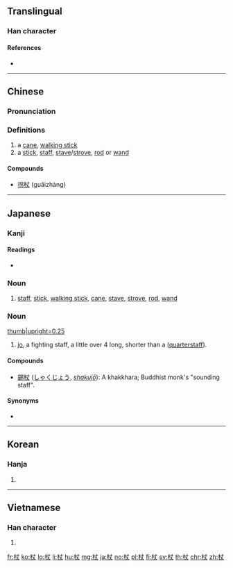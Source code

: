 ==Translingual==

===Han character===
{{Han char|rn=75|rad=木|as=03|sn=7|four=45900|canj=DJK|ids=⿰木丈}}

====References====
* {{Han ref|kx=0512.010|dkj=14469|dj=0897.050|hdz=21159.020|uh=6756|ud=26454|bh=A7FA|bd=43002}}

----

==Chinese==
{{zh-forms}}

===Pronunciation===
{{zh-pron
|m=zhàng
|c=zoeng6
|mc=y
|oc=y
|ma=
|cat=n
}}

===Definitions===
# a [[cane]], [[walking stick]]
# a [[stick]], [[staff]], [[stave]]/[[strove]], [[rod]] or [[wand]]

====Compounds====
* [[拐杖]] (guǎizhàng)

----

==Japanese==

===Kanji===
{{ja-kanji|grade=n|rs=木03}}

====Readings====
* {{ja-readings|on=[[じょう]] (jō)|kun=[[つえ]] (tsue)}}

===Noun===
{{ja-noun|つえ}}

# [[staff]], [[stick]], [[walking stick]], [[cane]], [[stave]], [[strove]], [[rod]], [[wand]]

===Noun===
[[Image:A red oak jō.png|thumb|upright=0.25]]
{{ja-noun|じょう}}

# [[jo]], a fighting staff, a little over 4 {{m|ja|尺||[[shaku]], about 30 cm or a foot|tr=[[しゃく]], [[shaku]]|sc=Jpan}} long, shorter than a {{l|en|bo}} ([[quarterstaff]]).

====Compounds====
* [[錫杖]] ([[しゃくじょう]], ''[[shakujō]]''): A khakkhara; Buddhist monk's "sounding staff".

====Synonyms====
* {{m|ja|棒||{{l|en|bo}}|tr={{l|ja|ぼう}}, [[bō]]|sc=Jpan}}

----

==Korean==

===Hanja===
{{ko-hanja|hangeul=장|eumhun=|rv=jang|mr=chang|y=cang}}

# {{defn|lang=ko|sort=木03}}

----

==Vietnamese==

===Han character===
{{vi-hantu|[[trượng]], [[rường]]|rs=木03}}

# {{defn|lang=vi|sort=木03}}

[[fr:杖]]
[[ko:杖]]
[[lo:杖]]
[[li:杖]]
[[hu:杖]]
[[mg:杖]]
[[ja:杖]]
[[no:杖]]
[[pl:杖]]
[[fi:杖]]
[[sv:杖]]
[[th:杖]]
[[chr:杖]]
[[zh:杖]]
